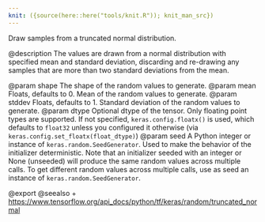 ```yaml
---
knit: ({source(here::here("tools/knit.R")); knit_man_src})
---
```

Draw samples from a truncated normal distribution.

@description
The values are drawn from a normal distribution with specified mean and
standard deviation, discarding and re-drawing any samples that are more
than two standard deviations from the mean.

@param shape The shape of the random values to generate.
@param mean Floats, defaults to 0. Mean of the random values to generate.
@param stddev Floats, defaults to 1. Standard deviation of the random values
    to generate.
@param dtype Optional dtype of the tensor. Only floating point types are
    supported. If not specified, `keras.config.floatx()` is used,
    which defaults to `float32` unless you configured it otherwise (via
    `keras.config.set_floatx(float_dtype)`)
@param seed A Python integer or instance of
    `keras.random.SeedGenerator`.
    Used to make the behavior of the initializer
    deterministic. Note that an initializer seeded with an integer
    or None (unseeded) will produce the same random values
    across multiple calls. To get different random values
    across multiple calls, use as seed an instance
    of `keras.random.SeedGenerator`.

@export
@seealso
+ <https://www.tensorflow.org/api_docs/python/tf/keras/random/truncated_normal>
